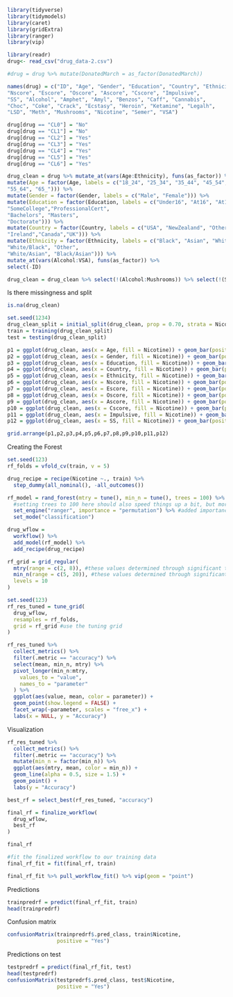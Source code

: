 ```r
library(tidyverse)
library(tidymodels)
library(caret)
library(gridExtra)
library(ranger)
library(vip)

library(readr)
drug<- read_csv("drug_data-2.csv")

#drug = drug %>% mutate(DonatedMarch = as_factor(DonatedMarch))

names(drug) = c("ID", "Age", "Gender", "Education", "Country", "Ethnicity",
"Nscore", "Escore", "Oscore", "Ascore", "Cscore", "Impulsive",
"SS", "Alcohol", "Amphet", "Amyl", "Benzos", "Caff", "Cannabis",
"Choc", "Coke", "Crack", "Ecstasy", "Heroin", "Ketamine", "Legalh",
"LSD", "Meth", "Mushrooms", "Nicotine", "Semer", "VSA")

drug[drug == "CL0"] = "No"
drug[drug == "CL1"] = "No"
drug[drug == "CL2"] = "Yes"
drug[drug == "CL3"] = "Yes"
drug[drug == "CL4"] = "Yes"
drug[drug == "CL5"] = "Yes"
drug[drug == "CL6"] = "Yes"

drug_clean = drug %>% mutate_at(vars(Age:Ethnicity), funs(as_factor)) %>%
mutate(Age = factor(Age, labels = c("18_24", "25_34", "35_44", "45_54",
"55_64", "65_"))) %>%
mutate(Gender = factor(Gender, labels = c("Male", "Female"))) %>%
mutate(Education = factor(Education, labels = c("Under16", "At16", "At17", "At18",
"SomeCollege","ProfessionalCert",
"Bachelors", "Masters",
"Doctorate"))) %>%
mutate(Country = factor(Country, labels = c("USA", "NewZealand", "Other", "Australia",
"Ireland","Canada","UK"))) %>%
mutate(Ethnicity = factor(Ethnicity, labels = c("Black", "Asian", "White",
"White/Black", "Other",
"White/Asian", "Black/Asian"))) %>%
mutate_at(vars(Alcohol:VSA), funs(as_factor)) %>%
select(-ID)

drug_clean = drug_clean %>% select(!(Alcohol:Mushrooms)) %>% select(!(Semer:VSA))


```

Is there missingness and split
```r
is.na(drug_clean)

set.seed(1234)
drug_clean_split = initial_split(drug_clean, prop = 0.70, strata = Nicotine)
train = training(drug_clean_split)
test = testing(drug_clean_split)

p1 = ggplot(drug_clean, aes(x = Age, fill = Nicotine)) + geom_bar(position = "fill")
p2 = ggplot(drug_clean, aes(x = Gender, fill = Nicotine)) + geom_bar(position = "fill")
p3 = ggplot(drug_clean, aes(x = Education, fill = Nicotine)) + geom_bar(position = "fill")
p4 = ggplot(drug_clean, aes(x = Country, fill = Nicotine)) + geom_bar(position = "fill")
p5 = ggplot(drug_clean, aes(x = Ethnicity, fill = Nicotine)) + geom_bar(position = "fill")
p6 = ggplot(drug_clean, aes(x = Nscore, fill = Nicotine)) + geom_bar(position = "fill")
p7 = ggplot(drug_clean, aes(x = Escore, fill = Nicotine)) + geom_bar(position = "fill")
p8 = ggplot(drug_clean, aes(x = Oscore, fill = Nicotine)) + geom_bar(position = "fill")
p9 = ggplot(drug_clean, aes(x = Ascore, fill = Nicotine)) + geom_bar(position = "fill")
p10 = ggplot(drug_clean, aes(x = Cscore, fill = Nicotine)) + geom_bar(position = "fill")
p11 = ggplot(drug_clean, aes(x = Impulsive, fill = Nicotine)) + geom_bar(position = "fill")
p12 = ggplot(drug_clean, aes(x = SS, fill = Nicotine)) + geom_bar(position = "fill")

grid.arrange(p1,p2,p3,p4,p5,p6,p7,p8,p9,p10,p11,p12)

```

Creating the Forest
```r
set.seed(123)
rf_folds = vfold_cv(train, v = 5)

drug_recipe = recipe(Nicotine ~., train) %>%
  step_dummy(all_nominal(), -all_outcomes())

rf_model = rand_forest(mtry = tune(), min_n = tune(), trees = 100) %>% #add tuning of mtry and min_n parameters
  #setting trees to 100 here should also speed things up a bit, but more trees might be better
  set_engine("ranger", importance = "permutation") %>% #added importance metric
  set_mode("classification")

drug_wflow = 
  workflow() %>% 
  add_model(rf_model) %>% 
  add_recipe(drug_recipe)

rf_grid = grid_regular(
  mtry(range = c(2, 8)), #these values determined through significant trial and error
  min_n(range = c(5, 20)), #these values determined through significant trial and error
  levels = 10
)

set.seed(123)
rf_res_tuned = tune_grid(
  drug_wflow,
  resamples = rf_folds,
  grid = rf_grid #use the tuning grid
)

```


```r
rf_res_tuned %>%
  collect_metrics() %>%
  filter(.metric == "accuracy") %>%
  select(mean, min_n, mtry) %>%
  pivot_longer(min_n:mtry,
    values_to = "value",
    names_to = "parameter"
  ) %>%
  ggplot(aes(value, mean, color = parameter)) +
  geom_point(show.legend = FALSE) +
  facet_wrap(~parameter, scales = "free_x") +
  labs(x = NULL, y = "Accuracy")
```
Visualization
```r
rf_res_tuned %>%
  collect_metrics() %>%
  filter(.metric == "accuracy") %>%
  mutate(min_n = factor(min_n)) %>%
  ggplot(aes(mtry, mean, color = min_n)) +
  geom_line(alpha = 0.5, size = 1.5) +
  geom_point() +
  labs(y = "Accuracy")
```

```r
best_rf = select_best(rf_res_tuned, "accuracy")

final_rf = finalize_workflow(
  drug_wflow,
  best_rf
)

final_rf
```

```r
#fit the finalized workflow to our training data
final_rf_fit = fit(final_rf, train)
```

```r
final_rf_fit %>% pull_workflow_fit() %>% vip(geom = "point")
```


Predictions  
```r
trainpredrf = predict(final_rf_fit, train)
head(trainpredrf)
```

Confusion matrix
```r
confusionMatrix(trainpredrf$.pred_class, train$Nicotine, 
                positive = "Yes")
```

Predictions on test
```r
testpredrf = predict(final_rf_fit, test)
head(testpredrf)
confusionMatrix(testpredrf$.pred_class, test$Nicotine, 
                positive = "Yes")
```